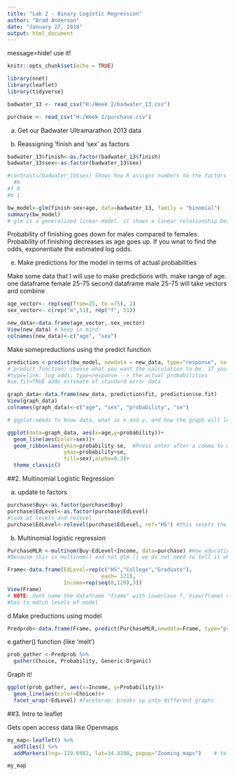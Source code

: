 ```yaml
---
title: "Lab 2 - Binary Logistic Regression"
author: "Brad Anderson"
date: "January 27, 2018"
output: html_document
---
```


message=hide! use it!

```r
knitr::opts_chunk$set(echo = TRUE)
```

```r

library(nnet)
library(leaflet)
library(tidyverse)

badwater_13 <- read_csv("H:/Week 2/badwater_13.csv")

purchase <- read_csv("H:/Week 2/purchase.csv")

```

a. Get our Badwater Ultramarathon 2013 data 

b. Reassigning 'finish and 'sex' as factors 
```r

badwater_13$finish<-as.factor(badwater_13$finish)
badwater_13$sex<-as.factor(badwater_13$sex)

#contrasts(badwater_13$sex) Shows how R assigns numbers to the factors
  #m
#f 0
#m 1

```

```r

bw_model<-glm(finish~sex+age, data=badwater_13, family = "binomial")
summary(bw_model)
# glm is a generalized linear model. it shows a linear relationship between the left had side and right hand side, but what is on the right hand side could be nonlinear (e.g. log odds on left side).


```

Probability of finishing goes down for males compared to females.
Probability of finishing decreases as age goes up.
If you wnat to find the odds, exponentiate the estimated log odds.

e. Make predictions for the model in terms of actual probabilities

Make some data that I will use to make predictions with. 
make range of age. 
one dataframe female 25-75 
second dataframe male 25-75
will take vectors and combine

```r

age_vector<- rep(seq(from=25, to =75), 2)
sex_vector<- c(rep("m",51), rep("f", 51))

new_data<-data.frame(age_vector, sex_vector)
View(new_data) # keep in mind: 
colnames(new_data)<-c("age", "sex")
```

Make somepreductions using the predict function

```r

prediction <-predict(bw_model, newdata = new_data, type="response", se.fit = TRUE)
# predict function: choose what you want the calculation to be. if you use type=link, it will give original format on the right hand side of equation (log odds), if you use type=response, turns right hand side of equation into probs. 
#type=link: log odds; type=response --> the actual probabilities
#se.fit=TRUE adds estimate of standard error data

graph_data<-data.frame(new_data, prediction$fit, prediction$se.fit)
View(graph_data)
colnames(graph_data)<-c("age", "sex", "probability", "se")

```

```r
# ggplot:needs to know data, what is x and y, and how the graph will look like

ggplot(data=graph_data, aes(x=age,y=probability))+
  geom_line(aes(color=sex))+
  geom_ribbon(aes(ymin=probability-se,  #Press enter after a comma to make a stacked code structure.
                  ymax=probability+se, 
                  fill=sex),alpha=0.3)+
  theme_classic()
```

##2. Multinomial Logistic Regression

a. update to factors 


```r

purchase$Buy<-as.factor(purchase$Buy)
purchase$EdLevel<-as.factor(purchase$EdLevel)
#look at levels and relevel
purchase$EdLevel<-relevel(purchase$EdLevel, ref="HS") #this resets the reference level, which reorders the way that r see these factors
```

b. Multinomial logistic regression 

```r

PurchaseMLR <-multinom(Buy~EdLevel+Income, data=purchase) #How education level and incone influnce Buy. aka Buy as a function of edlevel and income. 
#Because this is multinom() and not glm () we do not need to tell it what kind of regression to run.


```

```r

Frame<-data.frame(EdLevel=rep(c("HS","College","Graduate"), 
                              each= 121),
                  Income=rep(seq(0,120),3))
View(Frame)
# NOTE: dont name the dataframe "frame" with lowercase f. View(frame) will not open a dataframe it will open a frame...whatever that is. 
#has to match levels of model

```

d.Make preductions using model 

```r

Predprob<-data.frame(Frame, predict(PurchaseMLR,newdata=Frame, type="probs"))

```

e.gather() function (like 'melt')

```r

prob_gather <-Predprob %>% 
  gather(Choice, Probability, Generic:Organic)

```

Graph it!

```r

ggplot(prob_gather, aes(x=Income, y=Probability))+
  geom_line(aes(color=Choice))+
  facet_wrap(~EdLevel) #facetwrap: breaks up into different graphs

```

##3. Intro to leaflet

Gets open access data like Openmaps

```r

my_map<-leaflet() %>% 
  addTiles() %>% 
  addMarkers(lng=-119.6982, lat=34.4208, popup="Zooming maps")    # tells R you want to open a map

my_map


```
